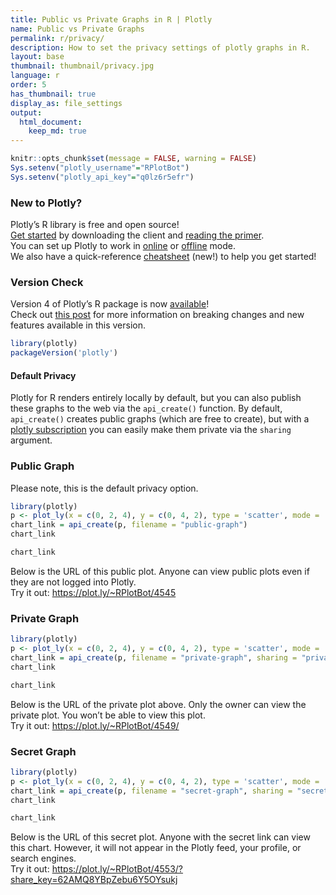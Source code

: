```yaml
---
title: Public vs Private Graphs in R | Plotly
name: Public vs Private Graphs
permalink: r/privacy/
description: How to set the privacy settings of plotly graphs in R.
layout: base
thumbnail: thumbnail/privacy.jpg
language: r
order: 5
has_thumbnail: true
display_as: file_settings
output:
  html_document:
    keep_md: true
---
```


```r
knitr::opts_chunk$set(message = FALSE, warning = FALSE)
Sys.setenv("plotly_username"="RPlotBot")
Sys.setenv("plotly_api_key"="q0lz6r5efr")
```
### New to Plotly?

Plotly's R library is free and open source!<br>
[Get started](https://plot.ly/r/getting-started/) by downloading the client and [reading the primer](https://plot.ly/r/getting-started/).<br>
You can set up Plotly to work in [online](https://plot.ly/r/getting-started/#hosting-graphs-in-your-online-plotly-account) or [offline](https://plot.ly/r/offline/) mode.<br>
We also have a quick-reference [cheatsheet](https://images.plot.ly/plotly-documentation/images/r_cheat_sheet.pdf) (new!) to help you get started!

### Version Check
Version 4 of Plotly's R package is now [available](https://plot.ly/r/getting-started/#installation)!<br>
Check out [this post](http://moderndata.plot.ly/upgrading-to-plotly-4-0-and-above/) for more information on breaking changes and new features available in this version.
```r
library(plotly)
packageVersion('plotly')
```

#### Default Privacy
Plotly for R renders entirely locally by default, but you can also publish these graphs to the web via the `api_create()` function. By default, `api_create()` creates public graphs (which are free to create), but with a [plotly subscription](https://plot.ly/products/cloud/) you can easily make them private via the `sharing` argument.

### Public Graph
Please note, this is the default privacy option.

```r
library(plotly)
p <- plot_ly(x = c(0, 2, 4), y = c(0, 4, 2), type = 'scatter', mode = 'markers+lines')
chart_link = api_create(p, filename = "public-graph")
chart_link
```

```r
chart_link
```

Below is the URL of this public plot. Anyone can view public plots even if they are not logged into Plotly. <br> Try it out: [https://plot.ly/~RPlotBot/4545](https://plot.ly/~RPlotBot/4545)

### Private Graph
```r
library(plotly)
p <- plot_ly(x = c(0, 2, 4), y = c(0, 4, 2), type = 'scatter', mode = 'markers+lines')
chart_link = api_create(p, filename = "private-graph", sharing = "private")
chart_link
```

```r
chart_link
```

Below is the URL of the private plot above. Only the owner can view the private plot. You won't be able to view this plot. <br> Try it out: [https://plot.ly/~RPlotBot/4549/](https://plot.ly/~RPlotBot/4549/)

### Secret Graph
```r
library(plotly)
p <- plot_ly(x = c(0, 2, 4), y = c(0, 4, 2), type = 'scatter', mode = 'markers+lines')
chart_link = api_create(p, filename = "secret-graph", sharing = "secret")
chart_link
```

```r
chart_link
```

Below is the URL of this secret plot. Anyone with the secret link can view this chart. However, it will not appear in the Plotly feed, your profile, or search engines. <br> Try it out:
[https://plot.ly/~RPlotBot/4553/?share_key=62AMQ8YBpZebu6Y5OYsukj](https://plot.ly/~RPlotBot/4553/?share_key=62AMQ8YBpZebu6Y5OYsukj)
